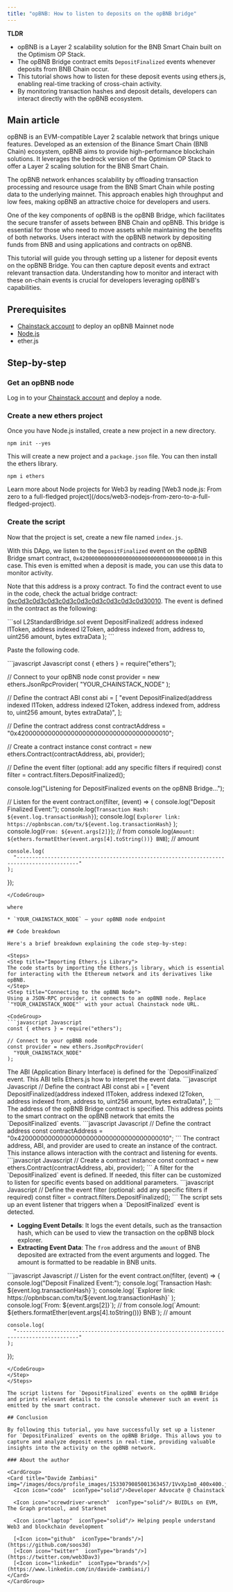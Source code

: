 ```yaml
---
title: "opBNB: How to listen to deposits on the opBNB bridge"
---
```


**TLDR**
* opBNB is a Layer 2 scalability solution for the BNB Smart Chain built on the Optimism OP Stack.
* The opBNB Bridge contract emits `DepositFinalized` events whenever deposits from BNB Chain occur.
* This tutorial shows how to listen for these deposit events using ethers.js, enabling real-time tracking of cross-chain activity.
* By monitoring transaction hashes and deposit details, developers can interact directly with the opBNB ecosystem.

## Main article

opBNB is an EVM-compatible Layer 2 scalable network that brings unique features. Developed as an extension of the Binance Smart Chain (BNB Chain) ecosystem, opBNB aims to provide high-performance blockchain solutions. It leverages the bedrock version of the Optimism OP Stack to offer a Layer 2 scaling solution for the BNB Smart Chain.

The opBNB network enhances scalability by offloading transaction processing and resource usage from the BNB Smart Chain while posting data to the underlying mainnet. This approach enables high throughput and low fees, making opBNB an attractive choice for developers and users.

One of the key components of opBNB is the opBNB Bridge, which facilitates the secure transfer of assets between BNB Chain and opBNB. This bridge is essential for those who need to move assets while maintaining the benefits of both networks. Users interact with the opBNB network by depositing funds from BNB and using applications and contracts on opBNB.

This tutorial will guide you through setting up a listener for deposit events on the opBNB Bridge. You can then capture deposit events and extract relevant transaction data. Understanding how to monitor and interact with these on-chain events is crucial for developers leveraging opBNB's capabilities.

## Prerequisites

* [Chainstack account](https://console.chainstack.com/) to deploy an opBNB Mainnet node
* [Node.js](https://nodejs.org/en)
* ether.js

## Step-by-step

### Get an opBNB node

Log in to your [Chainstack account](https://console.chainstack.com/) and deploy a node.

### Create a new ethers project

Once you have Node.js installed, create a new project in a new directory.

```
npm init --yes
```

This will create a new project and a `package.json` file. You can then install the ethers library.

```
npm i ethers
```

<Info>
  Learn more about Node projects for Web3 by reading [Web3 node.js: From zero to a full-fledged project](/docs/web3-nodejs-from-zero-to-a-full-fledged-project).
</Info>

### Create the script

Now that the project is set, create a new file named `index.js`.

With this DApp, we listen to the `DepositFinalized` event on the opBNB Bridge smart contract, `0x4200000000000000000000000000000000000010` in this case. This even is emitted when a deposit is made, you can use this data to monitor activity.

Note that this address is a proxy contract. To find the contract event to use in the code, check the actual bridge contract: [0xc0d3c0d3c0d3c0d3c0d3c0d3c0d3c0d3c0d30010](https://opbnbscan.com/address/0xc0d3c0d3c0d3c0d3c0d3c0d3c0d3c0d3c0d30010?view=contract_code\&p=1\&tab=Contract#F7#L58). The event is defined in the contract as the following:

<CodeGroup>
  ```sol L2StandardBridge.sol
  event DepositFinalized(
      address indexed l1Token,
      address indexed l2Token,
      address indexed from,
      address to,
      uint256 amount,
      bytes extraData
  );
  ```
</CodeGroup>

Paste the following code.

<CodeGroup>
  ```javascript Javascript
  const { ethers } = require("ethers");

  // Connect to your opBNB node
  const provider = new ethers.JsonRpcProvider(
    "YOUR_CHAINSTACK_NODE"
  );

  // Define the contract ABI
  const abi = [
    "event DepositFinalized(address indexed l1Token, address indexed l2Token, address indexed from, address to, uint256 amount, bytes extraData)",
  ];

  // Define the contract address
  const contractAddress = "0x4200000000000000000000000000000000000010";

  // Create a contract instance
  const contract = new ethers.Contract(contractAddress, abi, provider);

  // Define the event filter (optional: add any specific filters if required)
  const filter = contract.filters.DepositFinalized();

  console.log("Listening for DepositFinalized events on the opBNB Bridge...");

  // Listen for the event
  contract.on(filter, (event) => {
    console.log("Deposit Finalized Event:");
    console.log(`Transaction Hash: ${event.log.transactionHash}`);
    console.log(
      `Explorer link: https://opbnbscan.com/tx/${event.log.transactionHash}`
    );
    console.log(`From: ${event.args[2]}`); // from
    console.log(`Amount: ${ethers.formatEther(event.args[4].toString())} BNB`); // amount

    console.log(
      "------------------------------------------------------------------------------------------"
    );
  });
  ```
</CodeGroup>

where

* `YOUR_CHAINSTACK_NODE` — your opBNB node endpoint

## Code breakdown

Here's a brief breakdown explaining the code step-by-step:

<Steps>
  <Step title="Importing Ethers.js Library">
  The code starts by importing the Ethers.js library, which is essential for interacting with the Ethereum network and its derivatives like opBNB.
  </Step>
  <Step title="Connecting to the opBNB Node">
  Using a JSON-RPC provider, it connects to an opBNB node. Replace `"YOUR_CHAINSTACK_NODE"` with your actual Chainstack node URL.

<CodeGroup>
  ```javascript Javascript
  const { ethers } = require("ethers");

  // Connect to your opBNB node
  const provider = new ethers.JsonRpcProvider(
    "YOUR_CHAINSTACK_NODE"
  );
  ```
</CodeGroup>
  </Step>
  <Step title="Defining the Contract ABI">
  The ABI (Application Binary Interface) is defined for the `DepositFinalized` event. This ABI tells Ethers.js how to interpret the event data.

<CodeGroup>
  ```javascript Javascript
  // Define the contract ABI
  const abi = [
    "event DepositFinalized(address indexed l1Token, address indexed l2Token, address indexed from, address to, uint256 amount, bytes extraData)",
  ];
  ```
</CodeGroup>
  </Step>
  <Step title="Specifying the Contract Address">
  The address of the opBNB Bridge contract is specified. This address points to the smart contract on the opBNB network that emits the `DepositFinalized` events.

<CodeGroup>
  ```javascript Javascript
  // Define the contract address
  const contractAddress = "0x4200000000000000000000000000000000000010";
  ```
</CodeGroup>
  </Step>
  <Step title="Creating a Contract Instance">
  The contract address, ABI, and provider are used to create an instance of the contract. This instance allows interaction with the contract and listening for events.

<CodeGroup>
  ```javascript Javascript
  // Create a contract instance
  const contract = new ethers.Contract(contractAddress, abi, provider);
  ```
</CodeGroup>
  </Step>
  <Step title="Defining the Event Filter">
  A filter for the `DepositFinalized` event is defined. If needed, this filter can be customized to listen for specific events based on additional parameters.

<CodeGroup>
  ```javascript Javascript
  // Define the event filter (optional: add any specific filters if required)
  const filter = contract.filters.DepositFinalized();
  ```
</CodeGroup>
  </Step>
  <Step title="Handling the Event">
  The script sets up an event listener that triggers when a `DepositFinalized` event is detected.

   * **Logging Event Details**: It logs the event details, such as the transaction hash, which can be used to view the transaction on the opBNB block explorer.
   * **Extracting Event Data**: The `from` address and the `amount` of BNB deposited are extracted from the event arguments and logged. The amount is formatted to be readable in BNB units.

<CodeGroup>
  ```javascript Javascript
  // Listen for the event
  contract.on(filter, (event) => {
    console.log("Deposit Finalized Event:");
    console.log(`Transaction Hash: ${event.log.transactionHash}`);
    console.log(
      `Explorer link: https://opbnbscan.com/tx/${event.log.transactionHash}`
    );
    console.log(`From: ${event.args[2]}`); // from
    console.log(`Amount: ${ethers.formatEther(event.args[4].toString())} BNB`); // amount

    console.log(
      "------------------------------------------------------------------------------------------"
    );
  });
  ```
</CodeGroup>
  </Step>
</Steps>

The script listens for `DepositFinalized` events on the opBNB Bridge and prints relevant details to the console whenever such an event is emitted by the smart contract.

## Conclusion

By following this tutorial, you have successfully set up a listener for `DepositFinalized` events on the opBNB Bridge. This allows you to capture and analyze deposit events in real-time, providing valuable insights into the activity on the opBNB network.

### About the author

<CardGroup>
  <Card title="Davide Zambiasi" img="/images/docs/profile_images/1533079085001363457/1VvXp1m0_400x400.jpg">
    <Icon icon="code"  iconType="solid"/>Developer Advocate @ Chainstack

    <Icon icon="screwdriver-wrench"  iconType="solid"/> BUIDLs on EVM, The Graph protocol, and Starknet

    <Icon icon="laptop"  iconType="solid"/> Helping people understand Web3 and blockchain development

    [<Icon icon="github"  iconType="brands"/>](https://github.com/soos3d)
    [<Icon icon="twitter"  iconType="brands"/>](https://twitter.com/web3Dav3)
    [<Icon icon="linkedin"  iconType="brands"/>](https://www.linkedin.com/in/davide-zambiasi/)
  </Card>
</CardGroup>
